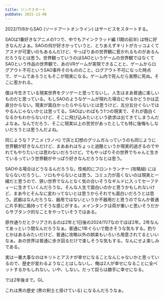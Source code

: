 ```yaml
---
title: リンクスタート
pubDate: 2022-11-06
---
```


2022/11/6からSAO (ソードアートオンライン) はサービスをスタートする。

SAOは1番好きなアニメの1つで、中でもアインクラッド編 (1期の前半) は特に好きなんだよぁ。SAOの何が好きかっていうと、とりあえずキリトがカッコよくてアスナが可愛いのもあるんだけど、やっぱりあの世界観に惹かれるものがあるんだろうなとは思う。世界観っていうのはSAOというゲームの世界観ではなくてSAOという作品の世界観で、あのVRゲームが実現できることと、ゲームからログアウト不可というSAO事件そのもののこと。ログアウト不可になった時点で、ゲームであろうともそこが現実になる。ゲーム内で死んだら実際に死ぬ。そこに惹かれる。

僕は今生きている現実世界をクソゲーと思ってないし、人生はまあ普通に楽しいものだと思っている。もしSAOのようなゲームが現れた場合にやるかどうかは正直分からない。現実が面白かったらやらないとは思うけど、五分五分ぐらいではやるんじゃないかとは思ってる。SAOはいわばもう1つの現実で、それが面白くなるかもわからないけど、そこに飛び込みたいという欲求は出てきてしまうんだよなぁ。なんでだろう、そこに現実以上の苦労があったとしても特に後悔もしないだろうとは思うんだよね。

同じような？アニメ (ラノベ) で灰と幻想のグリムガルっていうのも同じように世界観が好きなんだけど、まああれはちょっと過酷というか現実的過ぎるのでやれてもやりたいとは思わないだろうけど。でもやっぱりその世界でちゃんと生きているっていう世界観がやっぱり好きなんだろうなとは思う。

SAOやる場合はどうなるんだろうな。性格的にフロントランナー (攻略組) にはならないだろうし、ソロもやらないとは思う。コミュ力が高くないのは現実と一緒だと思うので、狭い世界でなんとなく気の合いそうなギルドに入ってセーフティーに生きていくんだろうな。そんな人生で面白いのかと思うかもしれないけど、まあ今とそんなに変わってないとは思うからそれでも面白いだろうとは思う。武器はなんだろうな、器用ではないというか不器用だと思うのでなんか普通に片手剣に盾持ってそうな感じがする。メインタンクは荷が重いと思いそうだからサブタンク的なことをやっていそうではある。

原作通りだとクリアされるのは2年と1日後の2024/11/7なのでほぼ2年。2年なんてあっという間なんだろうなぁ。普通に1年ぐらいで飽きそうな気もする。釣りとかはあるみたいだけど、普通に攻略以外の娯楽もいろいろ用意されてるといいなぁ。あの世界は普通に歩き回るだけで楽しそうな気もする。なんにせよ楽しみである。

実は一番大事なのはキリトとアスナが幸せになることなんじゃないかと思っているので、歴史が変わるようなことはしないし、俺は2人が幸せになることに全ベットするかもしれない。いや、しない。だって奴らは勝手に幸せになる。

では2年後まで。GL.

これは黒の歴史 (黒の剣士と掛けている) になるんだろうなぁ。